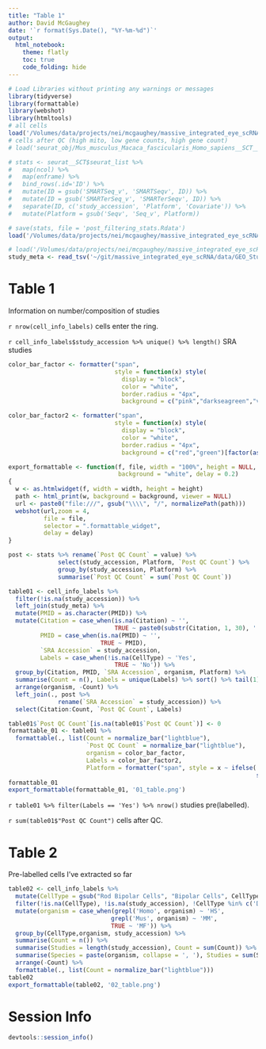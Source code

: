 ```yaml
---
title: "Table 1"
author: David McGaughey
date: '`r format(Sys.Date(), "%Y-%m-%d")`'
output: 
  html_notebook:
    theme: flatly
    toc: true
    code_folding: hide
---
```


```r
# Load Libraries without printing any warnings or messages
library(tidyverse)
library(formattable)
library(webshot)
library(htmltools)
# all cells
load('/Volumes/data/projects/nei/mcgaughey/massive_integrated_eye_scRNA/cell_info_labelled.Rdata')
# cells after QC (high mito, low gene counts, high gene count)
# load('seurat_obj/Mus_musculus_Macaca_fascicularis_Homo_sapiens__SCT__full__batch.seuratV3.Rdata')

# stats <- seurat__SCT$seurat_list %>% 
#   map(ncol) %>% 
#   map(enframe) %>% 
#   bind_rows(.id='ID') %>% 
#   mutate(ID = gsub('SMARTSeq_v', 'SMARTSeqv', ID)) %>% 
#   mutate(ID = gsub('SMARTerSeq_v', 'SMARTerSeqv', ID)) %>% 
#   separate(ID, c('study_accession', 'Platform', 'Covariate')) %>% 
#   mutate(Platform = gsub('Seqv', 'Seq_v', Platform))

# save(stats, file = 'post_filtering_stats.Rdata')
load('/Volumes/data/projects/nei/mcgaughey/massive_integrated_eye_scRNA/post_filtering_stats.Rdata')

# load('/Volumes/data/projects/nei/mcgaughey/massive_integrated_eye_scRNA/fastMNN_umap_full.Rdata')
study_meta <- read_tsv('~/git/massive_integrated_eye_scRNA/data/GEO_Study_Level_Metadata.tsv')
```

# Table 1
Information on number/composition of studies

`r nrow(cell_info_labels)` cells enter the ring.

`r cell_info_labels$study_accession %>% unique() %>% length()` SRA studies

```r
color_bar_factor <- formatter("span",
                              style = function(x) style(
                                display = "block",
                                color = "white",
                                border.radius = "4px",
                                background = c("pink","darkseagreen","violet")[factor(as.character(x))]))

color_bar_factor2 <- formatter("span",
                              style = function(x) style(
                                display = "block",
                                color = "white",
                                border.radius = "4px",
                                background = c("red","green")[factor(as.character(x))]))

export_formattable <- function(f, file, width = "100%", height = NULL, 
                               background = "white", delay = 0.2)
{
  w <- as.htmlwidget(f, width = width, height = height)
  path <- html_print(w, background = background, viewer = NULL)
  url <- paste0("file:///", gsub("\\\\", "/", normalizePath(path)))
  webshot(url,zoom = 4,
          file = file, 
          selector = ".formattable_widget",
          delay = delay)
}

post <- stats %>% rename(`Post QC Count` = value) %>% 
              select(study_accession, Platform, `Post QC Count`) %>% 
              group_by(study_accession, Platform) %>% 
              summarise(`Post QC Count` = sum(`Post QC Count`))

table01 <- cell_info_labels %>% 
  filter(!is.na(study_accession)) %>% 
  left_join(study_meta) %>% 
  mutate(PMID = as.character(PMID)) %>% 
  mutate(Citation = case_when(is.na(Citation) ~ '',
                              TRUE ~ paste0(substr(Citation, 1, 30), ' ...')),
         PMID = case_when(is.na(PMID) ~ '',
                          TRUE ~ PMID),
         `SRA Accession` = study_accession,
         Labels = case_when(!is.na(CellType) ~ 'Yes',
                              TRUE ~ 'No')) %>% 
  group_by(Citation, PMID, `SRA Accession`, organism, Platform) %>% 
  summarise(Count = n(), Labels = unique(Labels) %>% sort() %>% tail(1)) %>% 
  arrange(organism, -Count) %>% 
  left_join(., post %>% 
              rename(`SRA Accession` = study_accession)) %>% 
  select(Citation:Count, `Post QC Count`, Labels)

table01$`Post QC Count`[is.na(table01$`Post QC Count`)] <- 0
formattable_01 <- table01 %>% 
  formattable(., list(Count = normalize_bar("lightblue"),
                      `Post QC Count` = normalize_bar("lightblue"),
                      organism = color_bar_factor,
                      Labels = color_bar_factor2,
                      Platform = formatter("span", style = x ~ ifelse(!grepl('SMART|C1', x), 
                                                                      style(font.weight = "bold"), NA))))
formattable_01
export_formattable(formattable_01, '01_table.png')
```
`r table01 %>% filter(Labels == 'Yes') %>% nrow()` studies pre(labelled).

`r sum(table01$"Post QC Count")` cells after QC.

# Table 2
Pre-labelled cells I've extracted so far
```r
table02 <- cell_info_labels %>% 
  mutate(CellType = gsub("Rod Bipolar Cells", "Bipolar Cells", CellType)) %>% 
  filter(!is.na(CellType), !is.na(study_accession), !CellType %in% c('Doublet', 'Doublets', 'Fibroblasts', 'Red Blood Cells')) %>% 
  mutate(organism = case_when(grepl('Homo', organism) ~ 'HS',
                             grepl('Mus', organism) ~ 'MM',
                             TRUE ~ 'MF')) %>% 
  group_by(CellType,organism, study_accession) %>% 
  summarise(Count = n()) %>% 
  summarise(Studies = length(study_accession), Count = sum(Count)) %>% 
  summarise(Species = paste(organism, collapse = ', '), Studies = sum(Studies), Count = sum(Count)) %>% 
  arrange(-Count) %>% 
  formattable(., list(Count = normalize_bar("lightblue")))
table02
export_formattable(table02, '02_table.png')
```

# Session Info
```r
devtools::session_info()
```